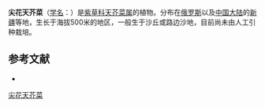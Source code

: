 {{Speciesbox
| name = 尖花天芥菜
| status = 
| status_system = 
| image =
| genus = Heliotropium
| species = acutiflorum
| authority = Kar. et Kir.
}}

'''尖花天芥菜'''（[[学名|学名]]：{{lang|la|''Heliotropium acutiflorum''}}）是[[紫草科|紫草科]][[天芥菜属|天芥菜属]]的植物。分布在[[俄罗斯|俄罗斯]]以及[[中国大陆|中国大陆]]的[[新疆|新疆]]等地，生长于海拔500米的地区，一般生于沙丘或路边沙地，目前尚未由人工引种栽培。

== 参考文献 ==
<div class="references-small">
* {{cite web| url =http://www.bioinfo.cn/db05/KmzwSpecies.php?action=view&id=2295| title =尖花天芥菜| work =《中国高等植物数据库全库》| publisher =中国科学院微生物研究所| author =昆明植物研究所| accessdate =2009-02-23| deadurl =yes| archiveurl =https://web.archive.org/web/20160305033240/http://www.bioinfo.cn/db05/KmzwSpecies.php?action=view&id=2295| archivedate =2016-03-05}}
</div>
{{Taxonbar|from=Q11038619}}

[[Category:天芥菜属|尖花天芥菜]]


{{植物小作品}}